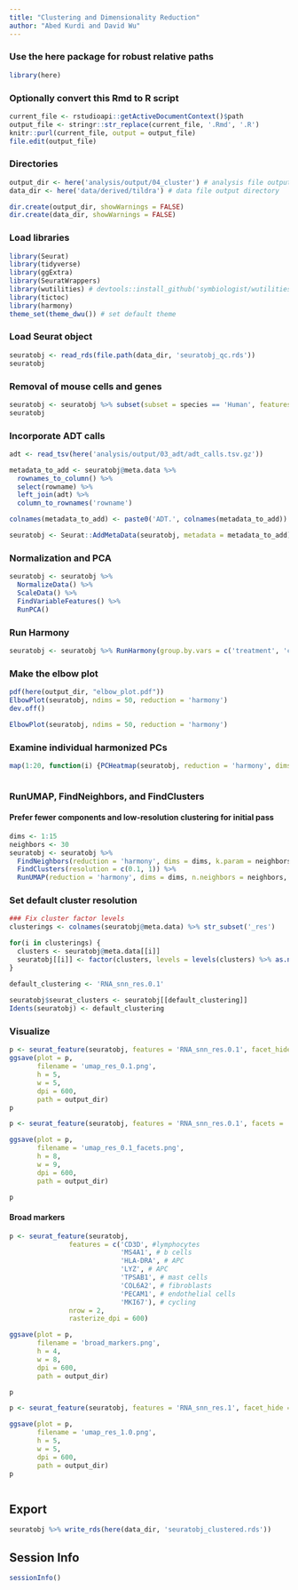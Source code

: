 ```yaml
---
title: "Clustering and Dimensionality Reduction"
author: "Abed Kurdi and David Wu"
---
```


### Use the here package for robust relative paths
```r
library(here)
```

### Optionally convert this Rmd to R script 
```r
current_file <- rstudioapi::getActiveDocumentContext()$path
output_file <- stringr::str_replace(current_file, '.Rmd', '.R')
knitr::purl(current_file, output = output_file)
file.edit(output_file)
```

### Directories
```r
output_dir <- here('analysis/output/04_cluster') # analysis file output directory
data_dir <- here('data/derived/tildra') # data file output directory

dir.create(output_dir, showWarnings = FALSE)
dir.create(data_dir, showWarnings = FALSE)
```



### Load libraries
```r
library(Seurat) 
library(tidyverse)
library(ggExtra)
library(SeuratWrappers)
library(wutilities) # devtools::install_github('symbiologist/wutilities')
library(tictoc)
library(harmony)
theme_set(theme_dwu()) # set default theme
```



### Load Seurat object
```r
seuratobj <- read_rds(file.path(data_dir, 'seuratobj_qc.rds'))
seuratobj
```

### Removal of mouse cells and genes
```r
seuratobj <- seuratobj %>% subset(subset = species == 'Human', features = str_subset(rownames(seuratobj), 'mm10---', negate = TRUE))
seuratobj
```
### Incorporate ADT calls
```r
adt <- read_tsv(here('analysis/output/03_adt/adt_calls.tsv.gz'))

metadata_to_add <- seuratobj@meta.data %>% 
  rownames_to_column() %>% 
  select(rowname) %>% 
  left_join(adt) %>% 
  column_to_rownames('rowname')

colnames(metadata_to_add) <- paste0('ADT.', colnames(metadata_to_add))

seuratobj <- Seurat::AddMetaData(seuratobj, metadata = metadata_to_add)

```

### Normalization and PCA
```r
seuratobj <- seuratobj %>% 
  NormalizeData() %>%
  ScaleData() %>% 
  FindVariableFeatures() %>% 
  RunPCA() 
```

### Run Harmony
```r
seuratobj <- seuratobj %>% RunHarmony(group.by.vars = c('treatment', 'chemistry', 'patient', 'flow', 'mouse'), plot_convergence = TRUE, assay = 'RNA')
```

### Make the elbow plot
```r
pdf(here(output_dir, "elbow_plot.pdf"))
ElbowPlot(seuratobj, ndims = 50, reduction = 'harmony')
dev.off()

ElbowPlot(seuratobj, ndims = 50, reduction = 'harmony')
```
### Examine individual harmonized PCs
```r
map(1:20, function(i) {PCHeatmap(seuratobj, reduction = 'harmony', dims = i)})
```
```r

```

### RunUMAP, FindNeighbors, and FindClusters 
#### Prefer fewer components and low-resolution clustering for initial pass
```r
dims <- 1:15
neighbors <- 30
seuratobj <- seuratobj %>% 
  FindNeighbors(reduction = 'harmony', dims = dims, k.param = neighbors) %>% 
  FindClusters(resolution = c(0.1, 1)) %>% 
  RunUMAP(reduction = 'harmony', dims = dims, n.neighbors = neighbors, graph = 'RNA_snn') 
```

### Set default cluster resolution
```r
### Fix cluster factor levels
clusterings <- colnames(seuratobj@meta.data) %>% str_subset('_res')

for(i in clusterings) {
  clusters <- seuratobj@meta.data[[i]]
  seuratobj[[i]] <- factor(clusters, levels = levels(clusters) %>% as.numeric() %>% sort())
}

default_clustering <- 'RNA_snn_res.0.1' 
  
seuratobj$seurat_clusters <- seuratobj[[default_clustering]]
Idents(seuratobj) <- default_clustering
```


### Visualize
```r
p <- seurat_feature(seuratobj, features = 'RNA_snn_res.0.1', facet_hide = TRUE, legend_position = 'none', title = 'Resolution: 0.1', rasterize_dpi = 600)
ggsave(plot = p,
       filename = 'umap_res_0.1.png',
       h = 5,
       w = 5,
       dpi = 600,
       path = output_dir)
p
```
```r
p <- seurat_feature(seuratobj, features = 'RNA_snn_res.0.1', facets = 'RNA_snn_res.0.1', label = FALSE, rasterize_dpi = 600)

ggsave(plot = p,
       filename = 'umap_res_0.1_facets.png',
       h = 8,
       w = 9,
       dpi = 600,
       path = output_dir)

p
```
#### Broad markers
```r
p <- seurat_feature(seuratobj, 
               features = c('CD3D', #lymphocytes
                            'MS4A1', # b cells
                            'HLA-DRA', # APC
                            'LYZ', # APC
                            'TPSAB1', # mast cells
                            'COL6A2', # fibroblasts
                            'PECAM1', # endothelial cells
                            'MKI67'), # cycling
               nrow = 2, 
               rasterize_dpi = 600) 

ggsave(plot = p,
       filename = 'broad_markers.png',
       h = 4,
       w = 8,
       dpi = 600,
       path = output_dir)

p
```


```r
p <- seurat_feature(seuratobj, features = 'RNA_snn_res.1', facet_hide = TRUE, color_package = 'ggplot', legend_position = 'none', title = 'Resolution: 1.0', rasterize_dpi = 600)

ggsave(plot = p,
       filename = 'umap_res_1.0.png',
       h = 5,
       w = 5,
       dpi = 600,
       path = output_dir)
p
```
```r

```

## Export
```r
seuratobj %>% write_rds(here(data_dir, 'seuratobj_clustered.rds'))
```

## Session Info
```r
sessionInfo()
```



